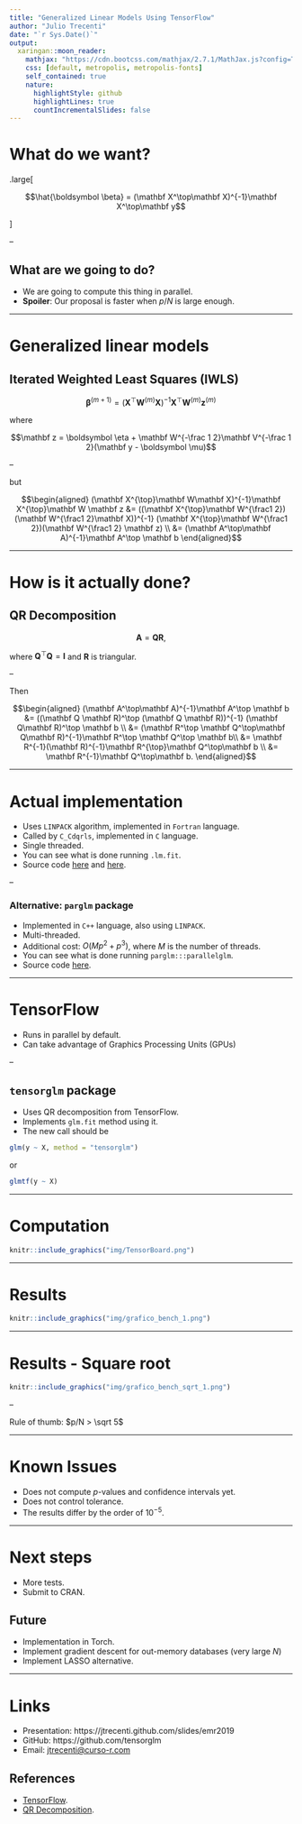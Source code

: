 ```yaml
---
title: "Generalized Linear Models Using TensorFlow"
author: "Julio Trecenti"
date: "`r Sys.Date()`"
output:
  xaringan::moon_reader:
    mathjax: "https://cdn.bootcss.com/mathjax/2.7.1/MathJax.js?config=TeX-MML-AM_HTMLorMML"
    css: [default, metropolis, metropolis-fonts]
    self_contained: true
    nature:
      highlightStyle: github
      highlightLines: true
      countIncrementalSlides: false
---
```


<style type="text/css">
.remark-slide-content {
    font-size: 25px;
    padding: 1em 4em 1em 4em;
}
</style>

# What do we want?

.large[

$$\hat{\boldsymbol \beta} = (\mathbf X^\top\mathbf X)^{-1}\mathbf X^\top\mathbf y$$

]

--

## What are we going to do?

- We are going to compute this thing in parallel.
- **Spoiler**: Our proposal is faster when $p/N$ is large enough.

---

# Generalized linear models

## Iterated Weighted Least Squares (IWLS)

$$\boldsymbol\beta^{(m+1)} = (\mathbf X^{\top}\mathbf W^{(m)}\mathbf X)^{-1}\mathbf X^{\top}\mathbf W^{(m)} \mathbf z^{(m)}$$

where

$$\mathbf z = \boldsymbol \eta + \mathbf W^{-\frac 1 2}\mathbf V^{-\frac 1 2}(\mathbf y - \boldsymbol \mu)$$

--

but

$$\begin{aligned}
(\mathbf X^{\top}\mathbf W\mathbf X)^{-1}\mathbf X^{\top}\mathbf W \mathbf z &= ((\mathbf X^{\top}\mathbf W^{\frac1 2})(\mathbf W^{\frac1 2}\mathbf X))^{-1} (\mathbf X^{\top}\mathbf W^{\frac1 2})(\mathbf W^{\frac1 2} \mathbf z) \\
&= (\mathbf A^\top\mathbf A)^{-1}\mathbf A^\top \mathbf b 
\end{aligned}$$

---

# How is it actually done?

## QR Decomposition

$$\mathbf A = \mathbf Q\mathbf R,$$

where $\mathbf Q^\top\mathbf Q = \mathbf I$ and $\mathbf R$ is triangular.

--

Then

$$\begin{aligned}
(\mathbf A^\top\mathbf A)^{-1}\mathbf A^\top \mathbf b &= ((\mathbf Q \mathbf R)^\top (\mathbf Q \mathbf R))^{-1} (\mathbf Q\mathbf R)^\top \mathbf b \\
&= (\mathbf R^\top \mathbf Q^\top\mathbf Q\mathbf R)^{-1}\mathbf R^\top \mathbf Q^\top \mathbf b\\
&= \mathbf R^{-1}(\mathbf R)^{-1}\mathbf R^{\top}\mathbf Q^\top\mathbf b \\
&= \mathbf R^{-1}\mathbf Q^\top\mathbf b.
\end{aligned}$$

---

# Actual implementation

- Uses `LINPACK` algorithm, implemented in `Fortran` language.
- Called by `C_Cdqrls`, implemented in `C` language.
- Single threaded.
- You can see what is done running `.lm.fit`. 
- Source code [here](https://github.com/SurajGupta/r-source/blob/master/src/library/stats/src/lm.c) and [here](https://github.com/SurajGupta/r-source/blob/a28e609e72ed7c47f6ddfbb86c85279a0750f0b7/src/appl/dqrls.f).

--

### Alternative: `parglm` package

- Implemented in `C++` language, also using `LINPACK`.
- Multi-threaded.
- Additional cost: $O(Mp^2+p^3)$, where $M$ is the number of threads.
- You can see what is done running `parglm:::parallelglm`. 
- Source code [here](https://github.com/boennecd/parglm/blob/master/src/parallel_qr.cpp).

---

# TensorFlow

- Runs in parallel by default.
- Can take advantage of Graphics Processing Units (GPUs)

--

## `tensorglm` package

- Uses QR decomposition from TensorFlow.
- Implements `glm.fit` method using it.
- The new call should be

```r
glm(y ~ X, method = "tensorglm")
```

or

```r
glmtf(y ~ X)
```


---

# Computation

```r
knitr::include_graphics("img/TensorBoard.png")
```

---

# Results

```r
knitr::include_graphics("img/grafico_bench_1.png")
```

---

# Results - Square root

```r
knitr::include_graphics("img/grafico_bench_sqrt_1.png")
```

--

Rule of thumb: $p/N > \sqrt 5$

---

# Known Issues

- Does not compute $p$-values and confidence intervals yet.
- Does not control tolerance.
- The results differ by the order of $10^{-5}$.

---

# Next steps

- More tests.
- Submit to CRAN.

## Future

- Implementation in Torch.
- Implement gradient descent for out-memory databases (very large $N$)
- Implement LASSO alternative.

---

# Links

- Presentation: https://jtrecenti.github.com/slides/emr2019
- GitHub: https://github.com/tensorglm
- Email: [jtrecenti@curso-r.com](mailto:jtrecenti@curso-r.com)

## References

- [TensorFlow]().
- [QR Decomposition]().
